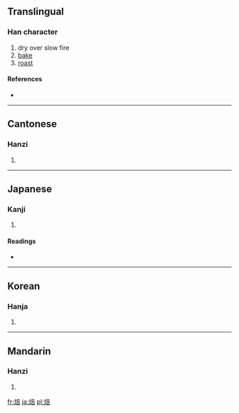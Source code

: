 ==Translingual==

===Han character===
{{Han char|rn=86|rad=火|as=08|sn=12|four=9086<sub>1</sub>|canj=火卜廿口 (FYTR)}}

# dry over slow fire
# [[bake]]
# [[roast]]

====References====
* {{Han ref|kx=0673.120|dkj=19099|dj=1081.140|hdz=32210.130|uh=7119|ud=28953|bh=B548|bd=46408}}

----

==Cantonese==

===Hanzi===
{{yue-hanzi|jyut=|y=bui6}}

# {{defn|Cantonese|sort=火08}}

----

==Japanese==

===Kanji===
{{ja-kanji|grade=|rs=火08}}

# {{defn|Japanese|sort=火08}}

====Readings====
* {{ja-readings|on=[[ほう]] (''hō''), [[はい]] (''hai''),|kun=[[ほうじる]] ([[焙じる]], ''[[hōjiru]]''), [[あぶる]] ([[焙る]], ''[[aburu]]'')}}

----

==Korean==

===Hanja===
{{ko-hanja|hangeul=배|eumhun=|rv=bae|mr=pae|y=pay}}

# {{defn|Korean|sort=火08}}

----

==Mandarin==

===Hanzi===
{{cmn-hanzi|pin=[[bèi]] ([[bei4]]), [[fèn]] ([[fen4]])|wg=pei<sup>4</sup>, fen<sup>4</sup>}}

# {{defn|Mandarin|sort=火08}}

[[fr:焙]]
[[ja:焙]]
[[pl:焙]]